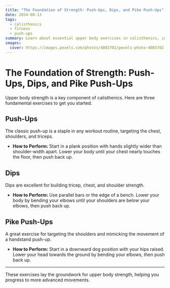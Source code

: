 ```yaml
---
title: "The Foundation of Strength: Push-Ups, Dips, and Pike Push-Ups"
date: 2024-08-13
tags:
  - calisthenics
  - fitness
  - push-ups
summary: Learn about essential upper body exercises in calisthenics, including push-ups, dips, and pike push-ups. Perfect for beginners aiming to build strength.
images:
  cover: https://images.pexels.com/photos/4803702/pexels-photo-4803702.jpeg?auto=compress&cs=tinysrgb&w=800
---
```


# The Foundation of Strength: Push-Ups, Dips, and Pike Push-Ups

Upper body strength is a key component of calisthenics. Here are three fundamental exercises to get you started.

## Push-Ups

The classic push-up is a staple in any workout routine, targeting the chest, shoulders, and triceps.

- **How to Perform:** Start in a plank position with hands slightly wider than shoulder-width apart. Lower your body until your chest nearly touches the floor, then push back up.

## Dips

Dips are excellent for building tricep, chest, and shoulder strength.

- **How to Perform:** Use parallel bars or the edge of a bench. Lower your body by bending your elbows until your shoulders are below your elbows, then push back up.

## Pike Push-Ups

A great exercise for targeting the shoulders and mimicking the movement of a handstand push-up.

- **How to Perform:** Start in a downward dog position with your hips raised. Lower your head towards the ground by bending your elbows, then push back up.

---

These exercises lay the groundwork for upper body strength, helping you progress to more advanced movements.
